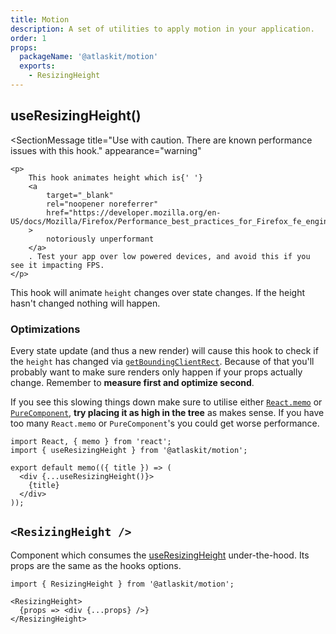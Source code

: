 ```yaml
---
title: Motion
description: A set of utilities to apply motion in your application.
order: 1
props:
  packageName: '@atlaskit/motion'
  exports:
    - ResizingHeight
---
```



## useResizingHeight()

<SectionMessage
	title="Use with caution. There are known performance issues with this hook."
	appearance="warning"
>
	<p>
		This hook animates height which is{' '}
		<a
			target="_blank"
			rel="noopener noreferrer"
			href="https://developer.mozilla.org/en-US/docs/Mozilla/Firefox/Performance_best_practices_for_Firefox_fe_engineers#Get_familiar_with_the_pipeline_that_gets_pixels_to_the_screen"
		>
			notoriously unperformant
		</a>
		. Test your app over low powered devices, and avoid this if you see it impacting FPS.
	</p>
</SectionMessage>

This hook will animate `height` changes over state changes. If the height hasn't changed nothing
will happen.

<TSMorphProps exportName="ResizingHeight" packageName="@atlaskit/motion" />

### Optimizations

Every state update (and thus a new render) will cause this hook to check if the `height` has changed
via
[`getBoundingClientRect`](https://developer.mozilla.org/en-US/docs/Web/API/Element/getBoundingClientRect).
Because of that you'll probably want to make sure renders only happen if your props actually change.
Remember to **measure first and optimize second**.

If you see this slowing things down make sure to utilise either
[`React.memo`](https://reactjs.org/docs/react-api.html#reactmemo) or
[`PureComponent`](https://reactjs.org/docs/react-api.html#reactpurecomponent), **try placing it as
high in the tree** as makes sense. If you have too many `React.memo` or `PureComponent`'s you could
get worse performance.

```
import React, { memo } from 'react';
import { useResizingHeight } from '@atlaskit/motion';

export default memo(({ title }) => (
  <div {...useResizingHeight()}>
    {title}
  </div>
));
```

## `<ResizingHeight />`

Component which consumes the
[useResizingHeight](/components/motion/resizing-motions/code#useresizingheight) under-the-hood. Its
props are the same as the hooks options.

```
import { ResizingHeight } from '@atlaskit/motion';

<ResizingHeight>
  {props => <div {...props} />}
</ResizingHeight>
```
